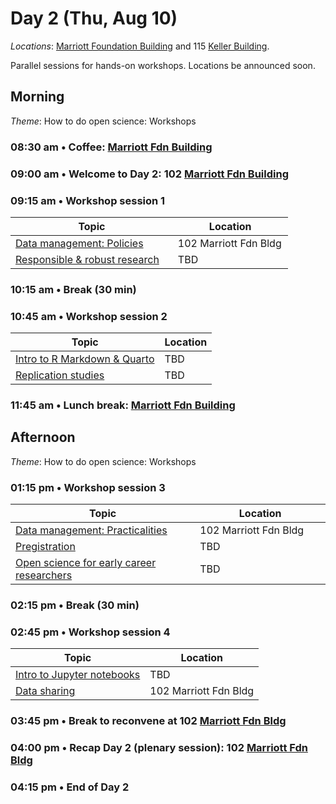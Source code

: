 # Day 2 (Thu, Aug 10) {- #day_2}

::: {.rmdnote}

*Locations*: [Marriott Foundation Building](#marriott-fdn-bldg) and 115 [Keller Building](#keller-bldg).

Parallel sessions for hands-on workshops. 
Locations be announced soon.

:::

## Morning {- #day_2_am}

::: {.rmdimportant}

*Theme*: How to do open science: Workshops

:::

### 08:30 am • Coffee: [Marriott Fdn Building](#marriott-fdn-bldg) {-}

### 09:00 am • Welcome to Day 2: 102 [Marriott Fdn Building](#marriott-fdn-bldg) {-}

### 09:15 am • Workshop session 1 {- #day_2_am_session_1}

| Topic | Location |
|--------------|----------|
| [Data management: Policies](#howto_data_management_policies) | 102 Marriott Fdn Bldg |
| [Responsible & robust research](#howto_responsible_research) | TBD |

### 10:15 am • Break (30 min) {-}

### 10:45 am • Workshop session 2 {- #day_2_am_session_2}

| Topic | Location |
|--------------|----------|
| [Intro to R Markdown & Quarto](#howto_rmarkdown) | TBD |
| [Replication studies](#howto_replication) | TBD |


### 11:45 am • Lunch break: [Marriott Fdn Building](#marriott-fdn-bldg) {-}

## Afternoon {- #day_2_pm}

::: {.rmdimportant}

*Theme*: How to do open science: Workshops

:::

### 01:15 pm • Workshop session 3 {- #day_2_pm_session_3}

| Topic | Location |
|--------------|----------|
| [Data management: Practicalities](#howto_data_management_practical) | 102 Marriott Fdn Bldg |
| [Pregistration](#howto_preregistration) | TBD |
| [Open science for early career researchers](#howto_early_career) | TBD |

### 02:15 pm • Break (30 min) {-}

### 02:45 pm • Workshop session 4 {- #day_2_pm_session_4}

| Topic | Location |
|--------------|----------|
| [Intro to Jupyter notebooks](#howto_jupyter) | TBD |
| [Data sharing](#howto_data_sharing) | 102 Marriott Fdn Bldg |

### 03:45 pm • Break to reconvene at 102 [Marriott Fdn Bldg](#marriott-fdn-bldg) {-}

### 04:00 pm • Recap Day 2 (plenary session): 102 [Marriott Fdn Bldg](#marriott-fdn-bldg) {-}

### 04:15 pm • End of Day 2 {-}
